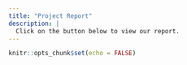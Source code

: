 ```yaml
---
title: "Project Report"
description: |
  Click on the button below to view our report. 
---
```


```r
knitr::opts_chunk$set(echo = FALSE)
```